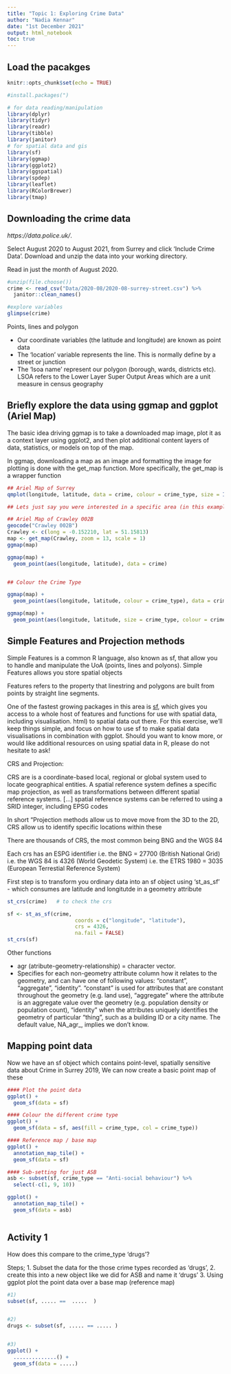 ```yaml
---
title: "Topic 1: Exploring Crime Data"
author: "Nadia Kennar"
date: "1st December 2021"
output: html_notebook
toc: true
---
```


## Load the pacakges


```r
knitr::opts_chunk$set(echo = TRUE)

#install.packages(")

# for data reading/manipulation 
library(dplyr)
library(tidyr)
library(readr)
library(tibble)
library(janitor)
# for spatial data and gis
library(sf)
library(ggmap)
library(ggplot2)
library(ggspatial)
library(spdep)
library(leaflet) 
library(RColorBrewer)
library(tmap)

```


  
## Downloading the crime data 

 *https://data.police.uk/*. 

Select August 2020 to August 2021, from Surrey and click 'Include Crime Data'. Download and unzip the data into your working directory.

Read in just the month of August 2020. 


```r
#unzip(file.choose())
crime <- read_csv("Data/2020-08/2020-08-surrey-street.csv") %>% 
  janitor::clean_names() 

#explore variables
glimpse(crime)

```


Points, lines and polygon 

- Our coordinate variables (the latitude and longitude) are known as point data 
- The 'location' variable represents the line. This is normally define by a street or junction 
- The 'lsoa name' represent our polygon (borough, wards, districts etc). LSOA refers to the Lower Layer Super Output Areas which are a unit measure in census geography 



## Briefly explore the data using ggmap and ggplot (Ariel Map)

The basic idea driving ggmap is to take a downloaded map image, plot it as a context layer using ggplot2, and then plot additional content layers of data, statistics, or models on top of the map.

In ggmap, downloading a map as an image and formatting the image for plotting is done with the get_map function. More specifically, the get_map is a wrapper function


```r
## Ariel Map of Surrey
qmplot(longitude, latitude, data = crime, colour = crime_type, size = I(3), darken = .3)

## Lets just say you were interested in a specific area (in this example we will use Crawley 002B)

## Ariel Map of Crawley 002B
geocode("Crawley 002B")
Crawley <- c(long = -0.152210, lat = 51.15813)
map <- get_map(Crawley, zoom = 13, scale = 1)
ggmap(map)

ggmap(map) +
  geom_point(aes(longitude, latitude), data = crime) 


## Colour the Crime Type

ggmap(map) +
  geom_point(aes(longitude, latitude, colour = crime_type), data = crime) 

ggmap(map) +
  geom_point(aes(longitude, latitude, size = crime_type, colour = crime_type), data = crime) 
```




## Simple Features and Projection methods

Simple Features is a common R language, also known as sf, that allow you to handle and manipulate the UoA (points, lines and polyons). Simple Features allows you store spatial objects

Features refers to the property that linestring and polygons are built from points by straight line segments. 

One of the fastest growing packages in this area is [sf](https://github.com/r-spatial/sf), which gives you access to a whole host of features and functions for use with spatial data, including visualisation. html) to spatial data out there. For this exercise, we'll keep things simple, and focus on how to use sf to make spatial data visualisations in combination with ggplot. Should you want to know more, or would like additional resources on using spatial data in R, please do not hesitate to ask!


CRS and Projection: 

CRS are  is a coordinate-based local, regional or global system used to locate geographical entities. A spatial reference system defines a specific map projection, as well as transformations between different spatial reference systems. […] spatial reference systems can be referred to using a SRID integer, including EPSG codes

In short "Projection methods allow us to move move from the 3D to the 2D, CRS allow us to identify specific locations within these 

There are thousands of CRS, the most common being BNG and the WGS 84 

Each crs has an ESPG identifier
i.e. the BNG = 27700 (British National Grid)
i.e. the WGS 84 is 4326 (World Geodetic System)
i.e. the ETRS 1980 = 3035 (European Terrestial Reference System)

First step is to transform you ordinary data into an sf object using 'st_as_sf' - which consumes are latitude and longitutde in a geometry attribute


```r
st_crs(crime)   # to check the crs

sf <- st_as_sf(crime,                                
                      coords = c("longitude", "latitude"),
                      crs = 4326, 
                      na.fail = FALSE)
st_crs(sf)


```


Other functions 

- agr (atribute-geometry-relationship) = character vector. 
- Specifies for each non-geometry attribute column how it relates to the geometry, and can have one of following values: "constant", "aggregate", "identity". "constant" is used for attributes that are constant throughout the geometry (e.g. land use), "aggregate" where the attribute is an aggregate value over the geometry (e.g. population density or population count), "identity" when the attributes uniquely identifies the geometry of particular "thing", such as a building ID or a city name. The default value, NA_agr_, implies we don't know.



## Mapping point data 

Now we have an sf object which contains point-level, spatially sensitive data about Crime in Surrey 2019, We can now create a basic point map of these


```r
#### Plot the point data
ggplot() + 
  geom_sf(data = sf)

#### Colour the different crime type
ggplot() + 
  geom_sf(data = sf, aes(fill = crime_type, col = crime_type))

#### Reference map / base map  
ggplot() + 
  annotation_map_tile() +
  geom_sf(data = sf)

#### Sub-setting for just ASB 
asb <- subset(sf, crime_type == "Anti-social behaviour") %>% 
  select(-c(1, 9, 10))

ggplot() +
  annotation_map_tile() +
  geom_sf(data = asb)



```



## Activity 1

How does this compare to the crime_type 'drugs'?

Steps; 
1. Subset the data for the those crime types recorded as 'drugs', 
2. create this into a new object like we did for ASB and name it 'drugs' 
3. Using ggplot plot the point data over a base map (reference map)



```r

#1)
subset(sf, ..... ==  .....  )


#2) 
drugs <- subset(sf, ..... == ..... ) 


#3)
ggplot() +
  ..............() +
  geom_sf(data = .....) 


```











